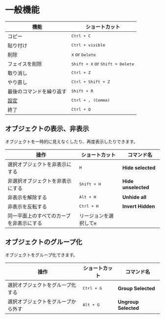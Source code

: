 # 一般機能

| 機能                     | ショートカット                                |
| ------------------------ | --------------------------------------------- |
| コピー                   | <kbd>Ctrl + C</kbd>                             |
| 貼り付け                 | <kbd>Ctrl + visible</kbd>                       |
| 削除                     | <kbd>X</kbd> or <kbd>Delete</kbd>             |
| フェイスを削除           | <kbd>Shift + X</kbd> or <kbd>Shift + Delete</kbd> |
| 取り消し                 | <kbd>Ctrl + Z</kbd>                             |
| やり直し                 | <kbd>Ctrl + Shift + Z</kbd>                       |
| 最後のコマンドを繰り返す | <kbd>Shift + R</kbd>                            |
| [設定](./preferences)    | <kbd>Ctrl + , (Comma)</kbd>                     |
| 終了                     | <kbd>Ctrl + Q</kbd>                             |

## オブジェクトの表示、非表示

オブジェクトを一時的に見えなくしたり、再度表示したりできます。

| 操作                                     | ショートカット                   | コマンド名          |
| ---------------------------------------- | -------------------------------- | ------------------- |
| 選択オブジェクトを非表示にする           | <kbd>H</kbd>                     | **Hide selected**   |
| 非選択オブジェクトを非表示にする         | <kbd>Shift + H</kbd>               | **Hide unselected** |
| 非表示を解除する                         | <kbd>Alt + H</kbd>                 | **Unhide all**      |
| 非表示を反転する                         | <kbd>Ctrl + H</kbd>                | **Invert Hidden**   |
| 同一平面上のすべてのカーブを非表示にする | リージョンを選択して<kbd>H</kbd> |                     |

## オブジェクトのグループ化

オブジェクトをグループ化できます。

| 操作                               | ショートカット    | コマンド名           |
| ---------------------------------- | ----------------- | -------------------- |
| 選択オブジェクトをグループ化する   | <kbd>Ctrl + G</kbd> | **Group Selected**   |
| 選択オブジェクトをグループから外す | <kbd>Alt + G</kbd>  | **Ungroup Selected** |


